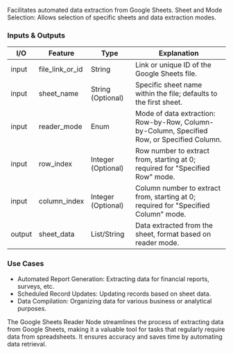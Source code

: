 Facilitates automated data extraction from Google Sheets.
Sheet and Mode Selection: Allows selection of specific sheets and data extraction modes.

### Inputs & Outputs

| I/O    | Feature         | Type               | Explanation                                                                                |
| ------ | --------------- | ------------------ | ------------------------------------------------------------------------------------------ |
| input  | file_link_or_id | String             | Link or unique ID of the Google Sheets file.                                               |
| input  | sheet_name      | String (Optional)  | Specific sheet name within the file; defaults to the first sheet.                          |
| input  | reader_mode     | Enum               | Mode of data extraction: Row-by-Row, Column-by-Column, Specified Row, or Specified Column. |
| input  | row_index       | Integer (Optional) | Row number to extract from, starting at 0; required for "Specified Row" mode.              |
| input  | column_index    | Integer (Optional) | Column number to extract from, starting at 0; required for "Specified Column" mode.        |
| output | sheet_data      | List/String        | Data extracted from the sheet, format based on reader mode.                                |

### Use Cases

- Automated Report Generation: Extracting data for financial reports, surveys, etc.
- Scheduled Record Updates: Updating records based on sheet data.
- Data Compilation: Organizing data for various business or analytical purposes.

The Google Sheets Reader Node streamlines the process of extracting data from Google Sheets, making it a valuable tool for tasks that regularly require data from spreadsheets. It ensures accuracy and saves time by automating data retrieval.
